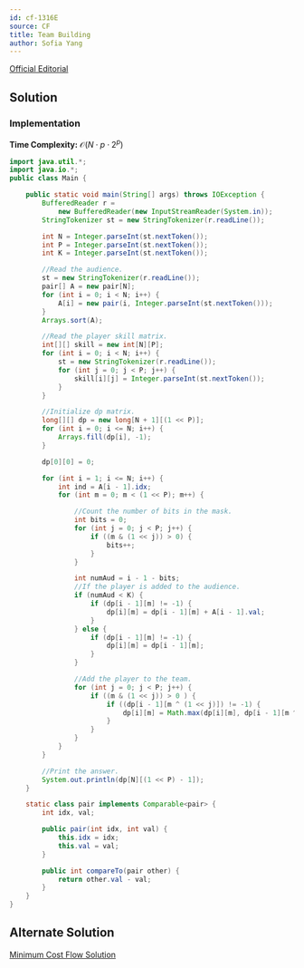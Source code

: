 ```yaml
---
id: cf-1316E
source: CF
title: Team Building
author: Sofia Yang
---
```


[Official Editorial](https://codeforces.com/blog/entry/74493)

## Solution

### Implementation

**Time Complexity:** $\mathcal{O}(N\cdot p\cdot 2^p)$

<LanguageSection>

<JavaSection>

```java
import java.util.*;
import java.io.*;
public class Main {

	public static void main(String[] args) throws IOException {
		BufferedReader r =
			new BufferedReader(new InputStreamReader(System.in));
		StringTokenizer st = new StringTokenizer(r.readLine());

		int N = Integer.parseInt(st.nextToken());
		int P = Integer.parseInt(st.nextToken());
		int K = Integer.parseInt(st.nextToken());

		//Read the audience.
		st = new StringTokenizer(r.readLine());
		pair[] A = new pair[N];
		for (int i = 0; i < N; i++) {
			A[i] = new pair(i, Integer.parseInt(st.nextToken()));
		}
		Arrays.sort(A);

		//Read the player skill matrix.
		int[][] skill = new int[N][P];
		for (int i = 0; i < N; i++) {
			st = new StringTokenizer(r.readLine());
			for (int j = 0; j < P; j++) {
				skill[i][j] = Integer.parseInt(st.nextToken());
			}
		}

		//Initialize dp matrix.
		long[][] dp = new long[N + 1][(1 << P)];
		for (int i = 0; i <= N; i++) {
			Arrays.fill(dp[i], -1);
		}

		dp[0][0] = 0;

		for (int i = 1; i <= N; i++) {
			int ind = A[i - 1].idx;
			for (int m = 0; m < (1 << P); m++) {

				//Count the number of bits in the mask.
				int bits = 0;
				for (int j = 0; j < P; j++) {
					if ((m & (1 << j)) > 0) {
						bits++;
					}
				}

				int numAud = i - 1 - bits;
				//If the player is added to the audience.
				if (numAud < K) {
					if (dp[i - 1][m] != -1) {
						dp[i][m] = dp[i - 1][m] + A[i - 1].val;
					}
				} else {
					if (dp[i - 1][m] != -1) {
						dp[i][m] = dp[i - 1][m];
					}
				}

				//Add the player to the team.
				for (int j = 0; j < P; j++) {
					if ((m & (1 << j)) > 0 ) {
						if ((dp[i - 1][m ^ (1 << j)]) != -1) {
							dp[i][m] = Math.max(dp[i][m], dp[i - 1][m ^ (1 << j)] + skill[ind][j]);
						}
					}
				}
			}
		}

		//Print the answer.
		System.out.println(dp[N][(1 << P) - 1]);
	}

	static class pair implements Comparable<pair> {
		int idx, val;

		public pair(int idx, int val) {
			this.idx = idx;
			this.val = val;
		}

		public int compareTo(pair other) {
			return other.val - val;
		}
	}
}
```

</JavaSection>

</LanguageSection>

## Alternate Solution

[Minimum Cost Flow Solution](https://codeforces.com/blog/entry/74493?#comment-586020)

